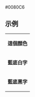 <nowiki>#0080C6</nowiki><noinclude>

== 示例 ==
{|
|- style="color:{{ {{PAGENAME}} }}"
| '''這個顏色'''
|- style="background:{{ {{PAGENAME}} }}; color:white"
| '''藍底白字'''
|- style="background:{{ {{PAGENAME}} }}; color:black"
| '''藍底黑字'''
|}
[[Category:歐洲政黨顏色模板|{{PAGENAME}}]]
</noinclude>